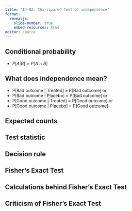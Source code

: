 ```yaml
---
title: "14-02, Chi-squared test of independence"
format: 
  revealjs:
    slide-number: true
    embed-resources: true
editor: source
---
```


## Conditional probability

-   $P[A|B] = P[A \cap B]$

## What does independence mean?

-   P[Bad outcome | Treated] = P[Bad outcome] or
-   P[Bad outcome | Placebo] = P[Bad outcome] or
-   P[Good outcome | Treated] = P[Good outcome] or
-   P[Good outcome | Placebo] = P[Good outcome]

## Expected counts

## Test statistic

## Decision rule

## Fisher's Exact Test

## Calculations behind Fisher's Exact Test

## Criticism of Fisher's Exact Test

